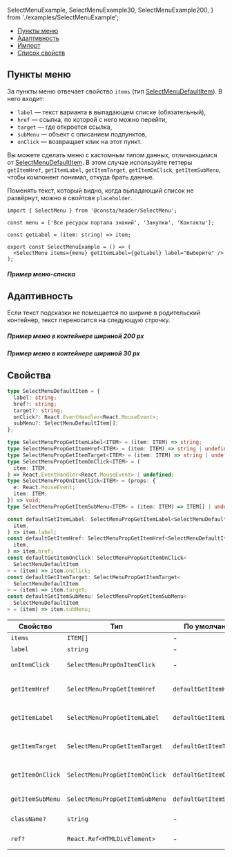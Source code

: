   SelectMenuExample,
  SelectMenuExample30,
  SelectMenuExample200,
} from './examples/SelectMenuExample';

<MdxMenu>

- [Пункты меню](#пункты-меню)
- [Адаптивность](#адаптивность)
- [Импорт](#импорт)
- [Список свойств](#свойства)

</MdxMenu>

## Пункты меню

За пункты меню отвечает свойство `items` (тип [SelectMenuDefaultItem](#свойства)). В него входит:

- `label` — текст варианта в выпадающем списке (обязательный),
- `href` — ссылка, по которой с него можно перейти,
- `target` — где откроется ссылка,
- `subMenu` — объект с описанием подпунктов,
- `onClick` — возвращает клик на этот пункт.

Вы можете сделать меню с кастомным типом данных, отличающимся от [SelectMenuDefaultItem](#свойства).
В этом случае используйте геттеры
`getItemHref`, `getItemLabel`, `getItemTarget`, `getItemOnClick`, `getItemSubMenu`,
чтобы компонент понимал, откуда брать данные.

Поменять текст, который видно, когда выпадающий список не развёрнут, можно в свойтсве `placeholder`.

```tsx
import { SelectMenu } from '@consta/header/SelectMenu';

const menu = ['Все ресурсы портала знаний', 'Закупки', 'Контакты'];

const getLabel = (item: string) => item;

export const SelectMenuExample = () => (
  <SelectMenu items={menu} getItemLabel={getLabel} label="Выберите" />
);
```

##### Пример меню-списка

<SelectMenuExample />

## Адаптивность

Если текст подсказки не помещается по ширине в родительский контейнер, текст переносится на следующую строчку.

##### Пример меню в контейнере шириной 200 px

<SelectMenuExample200 />

##### Пример меню в контейнере шириной 30 px

<SelectMenuExample30 />

## Свойства

```ts
type SelectMenuDefaultItem = {
  label: string;
  href?: string;
  target?: string;
  onClick?: React.EventHandler<React.MouseEvent>;
  subMenu?: SelectMenuDefaultItem[];
};

type SelectMenuPropGetItemLabel<ITEM> = (item: ITEM) => string;
type SelectMenuPropGetItemHref<ITEM> = (item: ITEM) => string | undefined;
type SelectMenuPropGetItemTarget<ITEM> = (item: ITEM) => string | undefined;
type SelectMenuPropGetItemOnClick<ITEM> = (
  item: ITEM,
) => React.EventHandler<React.MouseEvent> | undefined;
type SelectMenuPropOnItemClick<ITEM> = (props: {
  e: React.MouseEvent;
  item: ITEM;
}) => void;
type SelectMenuPropGetItemSubMenu<ITEM> = (item: ITEM) => ITEM[] | undefined;

const defaultGetItemLabel: SelectMenuPropGetItemLabel<SelectMenuDefaultItem> = (
  item,
) => item.label;
const defaultGetItemHref: SelectMenuPropGetItemHref<SelectMenuDefaultItem> = (
  item,
) => item.href;
const defaultGetItemOnClick: SelectMenuPropGetItemOnClick<
  SelectMenuDefaultItem
> = (item) => item.onClick;
const defaultGetItemTarget: SelectMenuPropGetItemTarget<
  SelectMenuDefaultItem
> = (item) => item.target;
const defaultGetItemSubMenu: SelectMenuPropGetItemSubMenu<
  SelectMenuDefaultItem
> = (item) => item.subMenu;
```

| Свойство         | Тип                            | По умолчанию            | Описание                                       |
| ---------------- | ------------------------------ | ----------------------- | ---------------------------------------------- |
| `items`          | `ITEM[]`                       | -                       | Элементы                                       |
| `label`          | `string`                       | -                       | Надпись                                        |
| `onItemClick`    | `SelectMenuPropOnItemClick`    | -                       | Функция клика по элементу                      |
| `getItemHref`    | `SelectMenuPropGetItemHref`    | `defaultGetItemHref`    | Функция для определения `href` элемента        |
| `getItemLabel`   | `SelectMenuPropGetItemLabel`   | `defaultGetItemLabel`   | Функция для определения заголовка элемента     |
| `getItemTarget`  | `SelectMenuPropGetItemTarget`  | `defaultGetItemTarget`  | Функция для определения `target` элемента      |
| `getItemOnClick` | `SelectMenuPropGetItemOnClick` | `defaultGetItemOnClick` | Функция для определения функции клика элемента |
| `getItemSubMenu` | `SelectMenuPropGetItemSubMenu` | `defaultGetItemSubMenu` | Функция для определения подменю                |
| `className?`     | `string`                       | -                       | Дополнительный CSS-класс                       |
| `ref?`           | `React.Ref<HTMLDivElement>`    | -                       | Ссылка на корневой DOM-элемент                 |
